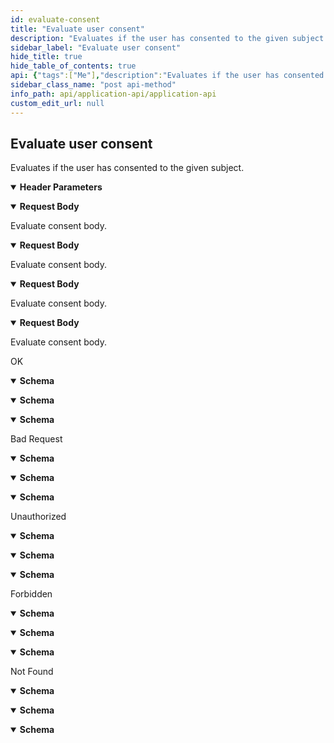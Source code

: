 ```yaml
---
id: evaluate-consent
title: "Evaluate user consent"
description: "Evaluates if the user has consented to the given subject."
sidebar_label: "Evaluate user consent"
hide_title: true
hide_table_of_contents: true
api: {"tags":["Me"],"description":"Evaluates if the user has consented to the given subject.","operationId":"EvaluateConsent","parameters":[{"name":"tapio-application-id","in":"header","description":"Format - uuid.","schema":{"type":"string","description":"Use to specify a tapio application ID, in case your Entra ID client application is assigned to more than one tapio application.","format":"uuid","title":"ApplicationIdHeader"}},{"name":"api-version","in":"header","required":true,"schema":{"enum":["v1"],"type":"string","description":"Use to specify the version of the API you want to use. Currently, only \"v1\" is supported.","title":"ApiVersionHeader"}}],"requestBody":{"description":"Evaluate consent body.","content":{"application/json-patch+json":{"schema":{"type":"object","properties":{"consentSubjectId":{"type":"string","description":"Consent subject ID.","format":"uuid"}},"additionalProperties":false,"description":"Evaluate consent request.","title":"EvaluateConsentRequest"},"example":{"consentSubjectId":"string"}},"application/json":{"schema":{"type":"object","properties":{"consentSubjectId":{"type":"string","description":"Consent subject ID.","format":"uuid"}},"additionalProperties":false,"description":"Evaluate consent request.","title":"EvaluateConsentRequest"},"example":{"consentSubjectId":"string"}},"text/json":{"schema":{"type":"object","properties":{"consentSubjectId":{"type":"string","description":"Consent subject ID.","format":"uuid"}},"additionalProperties":false,"description":"Evaluate consent request.","title":"EvaluateConsentRequest"},"example":{"consentSubjectId":"string"}},"application/*+json":{"schema":{"type":"object","properties":{"consentSubjectId":{"type":"string","description":"Consent subject ID.","format":"uuid"}},"additionalProperties":false,"description":"Evaluate consent request.","title":"EvaluateConsentRequest"},"example":{"consentSubjectId":"string"}}}},"responses":{"200":{"description":"OK","content":{"text/plain":{"schema":{"type":"object","properties":{"hasConsented":{"type":"boolean","description":"True when the user has given consent."}},"additionalProperties":false,"description":"Evaluate consent response.","title":"EvaluateConsentResponse"},"examples":{"default":{"value":null}}},"application/json":{"schema":{"type":"object","properties":{"hasConsented":{"type":"boolean","description":"True when the user has given consent."}},"additionalProperties":false,"description":"Evaluate consent response.","title":"EvaluateConsentResponse"},"example":{"hasConsented":true}},"text/json":{"schema":{"type":"object","properties":{"hasConsented":{"type":"boolean","description":"True when the user has given consent."}},"additionalProperties":false,"description":"Evaluate consent response.","title":"EvaluateConsentResponse"},"example":{"hasConsented":true}}}},"400":{"description":"Bad Request","content":{"text/plain":{"schema":{"type":"object","properties":{"message":{"type":"string","description":"Error message.","nullable":true},"details":{"type":"array","items":{"type":"string"},"description":"Error details.","nullable":true}},"additionalProperties":false,"description":"Error response.","title":"ErrorResponse"},"examples":{"default":{"value":null}}},"application/json":{"schema":{"type":"object","properties":{"message":{"type":"string","description":"Error message.","nullable":true},"details":{"type":"array","items":{"type":"string"},"description":"Error details.","nullable":true}},"additionalProperties":false,"description":"Error response.","title":"ErrorResponse"},"example":{"message":"string","details":["string"]}},"text/json":{"schema":{"type":"object","properties":{"message":{"type":"string","description":"Error message.","nullable":true},"details":{"type":"array","items":{"type":"string"},"description":"Error details.","nullable":true}},"additionalProperties":false,"description":"Error response.","title":"ErrorResponse"},"example":{"message":"string","details":["string"]}}}},"401":{"description":"Unauthorized","content":{"text/plain":{"schema":{"type":"object","properties":{"message":{"type":"string","description":"Error message.","nullable":true},"details":{"type":"array","items":{"type":"string"},"description":"Error details.","nullable":true}},"additionalProperties":false,"description":"Error response.","title":"ErrorResponse"},"examples":{"default":{"value":null}}},"application/json":{"schema":{"type":"object","properties":{"message":{"type":"string","description":"Error message.","nullable":true},"details":{"type":"array","items":{"type":"string"},"description":"Error details.","nullable":true}},"additionalProperties":false,"description":"Error response.","title":"ErrorResponse"},"example":{"message":"string","details":["string"]}},"text/json":{"schema":{"type":"object","properties":{"message":{"type":"string","description":"Error message.","nullable":true},"details":{"type":"array","items":{"type":"string"},"description":"Error details.","nullable":true}},"additionalProperties":false,"description":"Error response.","title":"ErrorResponse"},"example":{"message":"string","details":["string"]}}}},"403":{"description":"Forbidden","content":{"text/plain":{"schema":{"type":"object","properties":{"message":{"type":"string","description":"Error message.","nullable":true},"details":{"type":"array","items":{"type":"string"},"description":"Error details.","nullable":true}},"additionalProperties":false,"description":"Error response.","title":"ErrorResponse"},"examples":{"default":{"value":null}}},"application/json":{"schema":{"type":"object","properties":{"message":{"type":"string","description":"Error message.","nullable":true},"details":{"type":"array","items":{"type":"string"},"description":"Error details.","nullable":true}},"additionalProperties":false,"description":"Error response.","title":"ErrorResponse"},"example":{"message":"string","details":["string"]}},"text/json":{"schema":{"type":"object","properties":{"message":{"type":"string","description":"Error message.","nullable":true},"details":{"type":"array","items":{"type":"string"},"description":"Error details.","nullable":true}},"additionalProperties":false,"description":"Error response.","title":"ErrorResponse"},"example":{"message":"string","details":["string"]}}}},"404":{"description":"Not Found","content":{"text/plain":{"schema":{"type":"object","properties":{"message":{"type":"string","description":"Error message.","nullable":true},"details":{"type":"array","items":{"type":"string"},"description":"Error details.","nullable":true}},"additionalProperties":false,"description":"Error response.","title":"ErrorResponse"},"examples":{"default":{"value":null}}},"application/json":{"schema":{"type":"object","properties":{"message":{"type":"string","description":"Error message.","nullable":true},"details":{"type":"array","items":{"type":"string"},"description":"Error details.","nullable":true}},"additionalProperties":false,"description":"Error response.","title":"ErrorResponse"},"example":{"message":"string","details":["string"]}},"text/json":{"schema":{"type":"object","properties":{"message":{"type":"string","description":"Error message.","nullable":true},"details":{"type":"array","items":{"type":"string"},"description":"Error details.","nullable":true}},"additionalProperties":false,"description":"Error response.","title":"ErrorResponse"},"example":{"message":"string","details":["string"]}}}}},"method":"post","path":"/me/evaluateConsent","servers":[{"url":"https://api.tapio.one/application"}],"security":[{"oauth2":[]}],"securitySchemes":{"oauth2":{"type":"oauth2","flows":{"implicit":{"authorizationUrl":"https://login.mytapio.one/32896ed7-d559-401b-85cf-167143d61be0/B2C_1A_Tapio_Signin/oauth2/v2.0/authorize","scopes":{"openid":"openid","https://tapiousers.onmicrosoft.com/7ee7f1b0-d030-4d20-9691-9752bdb44315/Consent.ReadWrite":"read and write consent"}},"clientCredentials":{"tokenUrl":"https://login.microsoftonline.com/tapiousers.onmicrosoft.com/oauth2/token","scopes":{"https://tapiousers.onmicrosoft.com/7ee7f1b0-d030-4d20-9691-9752bdb44315":"Read and write consent"}}}}},"jsonRequestBodyExample":{"consentSubjectId":"3fa85f64-5717-4562-b3fc-2c963f66afa6"},"info":{"title":"Application API","description":"tapio's Application API enables third party applications to interact with tapio on behalf of their users.","termsOfService":"https://tapio.one/en/tapio-terms-of-use","contact":{"name":"tapio GmbH","url":"https://tapio.one","email":"developer@tapio.one"},"version":"1"},"postman":{"name":"Evaluate user consent","description":{"content":"Evaluates if the user has consented to the given subject.","type":"text/plain"},"url":{"path":["me","evaluateConsent"],"host":["{{baseUrl}}"],"query":[],"variable":[]},"header":[{"disabled":false,"description":{"content":"Format - uuid.","type":"text/plain"},"key":"tapio-application-id","value":""},{"disabled":false,"description":{"content":"(Required) ","type":"text/plain"},"key":"api-version","value":""},{"key":"Content-Type","value":"application/json"},{"key":"Accept","value":"text/plain"}],"method":"POST","body":{"mode":"raw","raw":"\"\"","options":{"raw":{"language":"json"}}}}}
sidebar_class_name: "post api-method"
info_path: api/application-api/application-api
custom_edit_url: null
---
```



## Evaluate user consent



Evaluates if the user has consented to the given subject.

<details style={{"marginBottom":"1rem"}} data-collapsed={false} open={true}><summary style={{}}><strong>Header Parameters</strong></summary><div><ul><ParamsItem className={"paramsItem"} param={{"name":"tapio-application-id","in":"header","description":"Format - uuid.","schema":{"type":"string","description":"Use to specify a tapio application ID, in case your Entra ID client application is assigned to more than one tapio application.","format":"uuid","title":"ApplicationIdHeader"}}}></ParamsItem><ParamsItem className={"paramsItem"} param={{"name":"api-version","in":"header","required":true,"schema":{"enum":["v1"],"type":"string","description":"Use to specify the version of the API you want to use. Currently, only \"v1\" is supported.","title":"ApiVersionHeader"}}}></ParamsItem></ul></div></details><MimeTabs schemaType={"request"}><TabItem label={"application/json-patch+json"} value={"application/json-patch+json"}><details style={{}} data-collapsed={false} open={true}><summary style={{"textAlign":"left"}}><strong>Request Body</strong></summary><div style={{"textAlign":"left","marginLeft":"1rem"}}><div style={{"marginTop":"1rem","marginBottom":"1rem"}}>

Evaluate consent body.

</div></div><ul style={{"marginLeft":"1rem"}}><SchemaItem collapsible={false} name={"consentSubjectId"} required={false} schemaName={"uuid"} qualifierMessage={undefined} schema={{"type":"string","description":"Consent subject ID.","format":"uuid"}}></SchemaItem></ul></details></TabItem><TabItem label={"application/json"} value={"application/json"}><details style={{}} data-collapsed={false} open={true}><summary style={{"textAlign":"left"}}><strong>Request Body</strong></summary><div style={{"textAlign":"left","marginLeft":"1rem"}}><div style={{"marginTop":"1rem","marginBottom":"1rem"}}>

Evaluate consent body.

</div></div><ul style={{"marginLeft":"1rem"}}><SchemaItem collapsible={false} name={"consentSubjectId"} required={false} schemaName={"uuid"} qualifierMessage={undefined} schema={{"type":"string","description":"Consent subject ID.","format":"uuid"}}></SchemaItem></ul></details></TabItem><TabItem label={"text/json"} value={"text/json"}><details style={{}} data-collapsed={false} open={true}><summary style={{"textAlign":"left"}}><strong>Request Body</strong></summary><div style={{"textAlign":"left","marginLeft":"1rem"}}><div style={{"marginTop":"1rem","marginBottom":"1rem"}}>

Evaluate consent body.

</div></div><ul style={{"marginLeft":"1rem"}}><SchemaItem collapsible={false} name={"consentSubjectId"} required={false} schemaName={"uuid"} qualifierMessage={undefined} schema={{"type":"string","description":"Consent subject ID.","format":"uuid"}}></SchemaItem></ul></details></TabItem><TabItem label={"application/*+json"} value={"application/*+json"}><details style={{}} data-collapsed={false} open={true}><summary style={{"textAlign":"left"}}><strong>Request Body</strong></summary><div style={{"textAlign":"left","marginLeft":"1rem"}}><div style={{"marginTop":"1rem","marginBottom":"1rem"}}>

Evaluate consent body.

</div></div><ul style={{"marginLeft":"1rem"}}><SchemaItem collapsible={false} name={"consentSubjectId"} required={false} schemaName={"uuid"} qualifierMessage={undefined} schema={{"type":"string","description":"Consent subject ID.","format":"uuid"}}></SchemaItem></ul></details></TabItem></MimeTabs><div><ApiTabs><TabItem label={"200"} value={"200"}><div>

OK

</div><div><MimeTabs schemaType={"response"}><TabItem label={"text/plain"} value={"text/plain"}><SchemaTabs><TabItem label={"Schema"} value={"Schema"}><details style={{}} data-collapsed={false} open={true}><summary style={{"textAlign":"left"}}><strong>Schema</strong></summary><div style={{"textAlign":"left","marginLeft":"1rem"}}></div><ul style={{"marginLeft":"1rem"}}><SchemaItem collapsible={false} name={"hasConsented"} required={false} schemaName={"boolean"} qualifierMessage={undefined} schema={{"type":"boolean","description":"True when the user has given consent."}}></SchemaItem></ul></details></TabItem><TabItem label={"Example (from schema)"} value={"Example (from schema)"}><ResponseSamples responseExample={"{\n  \"hasConsented\": true\n}"} language={"json"}></ResponseSamples></TabItem><TabItem label={"default"} value={"default"}><ResponseSamples responseExample={"null"} language={"shell"}></ResponseSamples></TabItem></SchemaTabs></TabItem><TabItem label={"application/json"} value={"application/json"}><SchemaTabs><TabItem label={"Schema"} value={"Schema"}><details style={{}} data-collapsed={false} open={true}><summary style={{"textAlign":"left"}}><strong>Schema</strong></summary><div style={{"textAlign":"left","marginLeft":"1rem"}}></div><ul style={{"marginLeft":"1rem"}}><SchemaItem collapsible={false} name={"hasConsented"} required={false} schemaName={"boolean"} qualifierMessage={undefined} schema={{"type":"boolean","description":"True when the user has given consent."}}></SchemaItem></ul></details></TabItem><TabItem label={"Example (from schema)"} value={"Example (from schema)"}><ResponseSamples responseExample={"{\n  \"hasConsented\": true\n}"} language={"json"}></ResponseSamples></TabItem><TabItem label={"Example"} value={"Example"}><ResponseSamples responseExample={"{\n  \"hasConsented\": true\n}"} language={"json"}></ResponseSamples></TabItem></SchemaTabs></TabItem><TabItem label={"text/json"} value={"text/json"}><SchemaTabs><TabItem label={"Schema"} value={"Schema"}><details style={{}} data-collapsed={false} open={true}><summary style={{"textAlign":"left"}}><strong>Schema</strong></summary><div style={{"textAlign":"left","marginLeft":"1rem"}}></div><ul style={{"marginLeft":"1rem"}}><SchemaItem collapsible={false} name={"hasConsented"} required={false} schemaName={"boolean"} qualifierMessage={undefined} schema={{"type":"boolean","description":"True when the user has given consent."}}></SchemaItem></ul></details></TabItem><TabItem label={"Example (from schema)"} value={"Example (from schema)"}><ResponseSamples responseExample={"{\n  \"hasConsented\": true\n}"} language={"json"}></ResponseSamples></TabItem><TabItem label={"Example"} value={"Example"}><ResponseSamples responseExample={"{\n  \"hasConsented\": true\n}"} language={"json"}></ResponseSamples></TabItem></SchemaTabs></TabItem></MimeTabs></div></TabItem><TabItem label={"400"} value={"400"}><div>

Bad Request

</div><div><MimeTabs schemaType={"response"}><TabItem label={"text/plain"} value={"text/plain"}><SchemaTabs><TabItem label={"Schema"} value={"Schema"}><details style={{}} data-collapsed={false} open={true}><summary style={{"textAlign":"left"}}><strong>Schema</strong></summary><div style={{"textAlign":"left","marginLeft":"1rem"}}></div><ul style={{"marginLeft":"1rem"}}><SchemaItem collapsible={false} name={"message"} required={false} schemaName={"string"} qualifierMessage={undefined} schema={{"type":"string","description":"Error message.","nullable":true}}></SchemaItem><SchemaItem collapsible={false} name={"details"} required={false} schemaName={"string[]"} qualifierMessage={undefined} schema={{"type":"array","items":{"type":"string"},"description":"Error details.","nullable":true}}></SchemaItem></ul></details></TabItem><TabItem label={"Example (from schema)"} value={"Example (from schema)"}><ResponseSamples responseExample={"{\n  \"message\": \"string\",\n  \"details\": [\n    \"string\"\n  ]\n}"} language={"json"}></ResponseSamples></TabItem><TabItem label={"default"} value={"default"}><ResponseSamples responseExample={"null"} language={"shell"}></ResponseSamples></TabItem></SchemaTabs></TabItem><TabItem label={"application/json"} value={"application/json"}><SchemaTabs><TabItem label={"Schema"} value={"Schema"}><details style={{}} data-collapsed={false} open={true}><summary style={{"textAlign":"left"}}><strong>Schema</strong></summary><div style={{"textAlign":"left","marginLeft":"1rem"}}></div><ul style={{"marginLeft":"1rem"}}><SchemaItem collapsible={false} name={"message"} required={false} schemaName={"string"} qualifierMessage={undefined} schema={{"type":"string","description":"Error message.","nullable":true}}></SchemaItem><SchemaItem collapsible={false} name={"details"} required={false} schemaName={"string[]"} qualifierMessage={undefined} schema={{"type":"array","items":{"type":"string"},"description":"Error details.","nullable":true}}></SchemaItem></ul></details></TabItem><TabItem label={"Example (from schema)"} value={"Example (from schema)"}><ResponseSamples responseExample={"{\n  \"message\": \"string\",\n  \"details\": [\n    \"string\"\n  ]\n}"} language={"json"}></ResponseSamples></TabItem><TabItem label={"Example"} value={"Example"}><ResponseSamples responseExample={"{\n  \"message\": \"string\",\n  \"details\": [\n    \"string\"\n  ]\n}"} language={"json"}></ResponseSamples></TabItem></SchemaTabs></TabItem><TabItem label={"text/json"} value={"text/json"}><SchemaTabs><TabItem label={"Schema"} value={"Schema"}><details style={{}} data-collapsed={false} open={true}><summary style={{"textAlign":"left"}}><strong>Schema</strong></summary><div style={{"textAlign":"left","marginLeft":"1rem"}}></div><ul style={{"marginLeft":"1rem"}}><SchemaItem collapsible={false} name={"message"} required={false} schemaName={"string"} qualifierMessage={undefined} schema={{"type":"string","description":"Error message.","nullable":true}}></SchemaItem><SchemaItem collapsible={false} name={"details"} required={false} schemaName={"string[]"} qualifierMessage={undefined} schema={{"type":"array","items":{"type":"string"},"description":"Error details.","nullable":true}}></SchemaItem></ul></details></TabItem><TabItem label={"Example (from schema)"} value={"Example (from schema)"}><ResponseSamples responseExample={"{\n  \"message\": \"string\",\n  \"details\": [\n    \"string\"\n  ]\n}"} language={"json"}></ResponseSamples></TabItem><TabItem label={"Example"} value={"Example"}><ResponseSamples responseExample={"{\n  \"message\": \"string\",\n  \"details\": [\n    \"string\"\n  ]\n}"} language={"json"}></ResponseSamples></TabItem></SchemaTabs></TabItem></MimeTabs></div></TabItem><TabItem label={"401"} value={"401"}><div>

Unauthorized

</div><div><MimeTabs schemaType={"response"}><TabItem label={"text/plain"} value={"text/plain"}><SchemaTabs><TabItem label={"Schema"} value={"Schema"}><details style={{}} data-collapsed={false} open={true}><summary style={{"textAlign":"left"}}><strong>Schema</strong></summary><div style={{"textAlign":"left","marginLeft":"1rem"}}></div><ul style={{"marginLeft":"1rem"}}><SchemaItem collapsible={false} name={"message"} required={false} schemaName={"string"} qualifierMessage={undefined} schema={{"type":"string","description":"Error message.","nullable":true}}></SchemaItem><SchemaItem collapsible={false} name={"details"} required={false} schemaName={"string[]"} qualifierMessage={undefined} schema={{"type":"array","items":{"type":"string"},"description":"Error details.","nullable":true}}></SchemaItem></ul></details></TabItem><TabItem label={"Example (from schema)"} value={"Example (from schema)"}><ResponseSamples responseExample={"{\n  \"message\": \"string\",\n  \"details\": [\n    \"string\"\n  ]\n}"} language={"json"}></ResponseSamples></TabItem><TabItem label={"default"} value={"default"}><ResponseSamples responseExample={"null"} language={"shell"}></ResponseSamples></TabItem></SchemaTabs></TabItem><TabItem label={"application/json"} value={"application/json"}><SchemaTabs><TabItem label={"Schema"} value={"Schema"}><details style={{}} data-collapsed={false} open={true}><summary style={{"textAlign":"left"}}><strong>Schema</strong></summary><div style={{"textAlign":"left","marginLeft":"1rem"}}></div><ul style={{"marginLeft":"1rem"}}><SchemaItem collapsible={false} name={"message"} required={false} schemaName={"string"} qualifierMessage={undefined} schema={{"type":"string","description":"Error message.","nullable":true}}></SchemaItem><SchemaItem collapsible={false} name={"details"} required={false} schemaName={"string[]"} qualifierMessage={undefined} schema={{"type":"array","items":{"type":"string"},"description":"Error details.","nullable":true}}></SchemaItem></ul></details></TabItem><TabItem label={"Example (from schema)"} value={"Example (from schema)"}><ResponseSamples responseExample={"{\n  \"message\": \"string\",\n  \"details\": [\n    \"string\"\n  ]\n}"} language={"json"}></ResponseSamples></TabItem><TabItem label={"Example"} value={"Example"}><ResponseSamples responseExample={"{\n  \"message\": \"string\",\n  \"details\": [\n    \"string\"\n  ]\n}"} language={"json"}></ResponseSamples></TabItem></SchemaTabs></TabItem><TabItem label={"text/json"} value={"text/json"}><SchemaTabs><TabItem label={"Schema"} value={"Schema"}><details style={{}} data-collapsed={false} open={true}><summary style={{"textAlign":"left"}}><strong>Schema</strong></summary><div style={{"textAlign":"left","marginLeft":"1rem"}}></div><ul style={{"marginLeft":"1rem"}}><SchemaItem collapsible={false} name={"message"} required={false} schemaName={"string"} qualifierMessage={undefined} schema={{"type":"string","description":"Error message.","nullable":true}}></SchemaItem><SchemaItem collapsible={false} name={"details"} required={false} schemaName={"string[]"} qualifierMessage={undefined} schema={{"type":"array","items":{"type":"string"},"description":"Error details.","nullable":true}}></SchemaItem></ul></details></TabItem><TabItem label={"Example (from schema)"} value={"Example (from schema)"}><ResponseSamples responseExample={"{\n  \"message\": \"string\",\n  \"details\": [\n    \"string\"\n  ]\n}"} language={"json"}></ResponseSamples></TabItem><TabItem label={"Example"} value={"Example"}><ResponseSamples responseExample={"{\n  \"message\": \"string\",\n  \"details\": [\n    \"string\"\n  ]\n}"} language={"json"}></ResponseSamples></TabItem></SchemaTabs></TabItem></MimeTabs></div></TabItem><TabItem label={"403"} value={"403"}><div>

Forbidden

</div><div><MimeTabs schemaType={"response"}><TabItem label={"text/plain"} value={"text/plain"}><SchemaTabs><TabItem label={"Schema"} value={"Schema"}><details style={{}} data-collapsed={false} open={true}><summary style={{"textAlign":"left"}}><strong>Schema</strong></summary><div style={{"textAlign":"left","marginLeft":"1rem"}}></div><ul style={{"marginLeft":"1rem"}}><SchemaItem collapsible={false} name={"message"} required={false} schemaName={"string"} qualifierMessage={undefined} schema={{"type":"string","description":"Error message.","nullable":true}}></SchemaItem><SchemaItem collapsible={false} name={"details"} required={false} schemaName={"string[]"} qualifierMessage={undefined} schema={{"type":"array","items":{"type":"string"},"description":"Error details.","nullable":true}}></SchemaItem></ul></details></TabItem><TabItem label={"Example (from schema)"} value={"Example (from schema)"}><ResponseSamples responseExample={"{\n  \"message\": \"string\",\n  \"details\": [\n    \"string\"\n  ]\n}"} language={"json"}></ResponseSamples></TabItem><TabItem label={"default"} value={"default"}><ResponseSamples responseExample={"null"} language={"shell"}></ResponseSamples></TabItem></SchemaTabs></TabItem><TabItem label={"application/json"} value={"application/json"}><SchemaTabs><TabItem label={"Schema"} value={"Schema"}><details style={{}} data-collapsed={false} open={true}><summary style={{"textAlign":"left"}}><strong>Schema</strong></summary><div style={{"textAlign":"left","marginLeft":"1rem"}}></div><ul style={{"marginLeft":"1rem"}}><SchemaItem collapsible={false} name={"message"} required={false} schemaName={"string"} qualifierMessage={undefined} schema={{"type":"string","description":"Error message.","nullable":true}}></SchemaItem><SchemaItem collapsible={false} name={"details"} required={false} schemaName={"string[]"} qualifierMessage={undefined} schema={{"type":"array","items":{"type":"string"},"description":"Error details.","nullable":true}}></SchemaItem></ul></details></TabItem><TabItem label={"Example (from schema)"} value={"Example (from schema)"}><ResponseSamples responseExample={"{\n  \"message\": \"string\",\n  \"details\": [\n    \"string\"\n  ]\n}"} language={"json"}></ResponseSamples></TabItem><TabItem label={"Example"} value={"Example"}><ResponseSamples responseExample={"{\n  \"message\": \"string\",\n  \"details\": [\n    \"string\"\n  ]\n}"} language={"json"}></ResponseSamples></TabItem></SchemaTabs></TabItem><TabItem label={"text/json"} value={"text/json"}><SchemaTabs><TabItem label={"Schema"} value={"Schema"}><details style={{}} data-collapsed={false} open={true}><summary style={{"textAlign":"left"}}><strong>Schema</strong></summary><div style={{"textAlign":"left","marginLeft":"1rem"}}></div><ul style={{"marginLeft":"1rem"}}><SchemaItem collapsible={false} name={"message"} required={false} schemaName={"string"} qualifierMessage={undefined} schema={{"type":"string","description":"Error message.","nullable":true}}></SchemaItem><SchemaItem collapsible={false} name={"details"} required={false} schemaName={"string[]"} qualifierMessage={undefined} schema={{"type":"array","items":{"type":"string"},"description":"Error details.","nullable":true}}></SchemaItem></ul></details></TabItem><TabItem label={"Example (from schema)"} value={"Example (from schema)"}><ResponseSamples responseExample={"{\n  \"message\": \"string\",\n  \"details\": [\n    \"string\"\n  ]\n}"} language={"json"}></ResponseSamples></TabItem><TabItem label={"Example"} value={"Example"}><ResponseSamples responseExample={"{\n  \"message\": \"string\",\n  \"details\": [\n    \"string\"\n  ]\n}"} language={"json"}></ResponseSamples></TabItem></SchemaTabs></TabItem></MimeTabs></div></TabItem><TabItem label={"404"} value={"404"}><div>

Not Found

</div><div><MimeTabs schemaType={"response"}><TabItem label={"text/plain"} value={"text/plain"}><SchemaTabs><TabItem label={"Schema"} value={"Schema"}><details style={{}} data-collapsed={false} open={true}><summary style={{"textAlign":"left"}}><strong>Schema</strong></summary><div style={{"textAlign":"left","marginLeft":"1rem"}}></div><ul style={{"marginLeft":"1rem"}}><SchemaItem collapsible={false} name={"message"} required={false} schemaName={"string"} qualifierMessage={undefined} schema={{"type":"string","description":"Error message.","nullable":true}}></SchemaItem><SchemaItem collapsible={false} name={"details"} required={false} schemaName={"string[]"} qualifierMessage={undefined} schema={{"type":"array","items":{"type":"string"},"description":"Error details.","nullable":true}}></SchemaItem></ul></details></TabItem><TabItem label={"Example (from schema)"} value={"Example (from schema)"}><ResponseSamples responseExample={"{\n  \"message\": \"string\",\n  \"details\": [\n    \"string\"\n  ]\n}"} language={"json"}></ResponseSamples></TabItem><TabItem label={"default"} value={"default"}><ResponseSamples responseExample={"null"} language={"shell"}></ResponseSamples></TabItem></SchemaTabs></TabItem><TabItem label={"application/json"} value={"application/json"}><SchemaTabs><TabItem label={"Schema"} value={"Schema"}><details style={{}} data-collapsed={false} open={true}><summary style={{"textAlign":"left"}}><strong>Schema</strong></summary><div style={{"textAlign":"left","marginLeft":"1rem"}}></div><ul style={{"marginLeft":"1rem"}}><SchemaItem collapsible={false} name={"message"} required={false} schemaName={"string"} qualifierMessage={undefined} schema={{"type":"string","description":"Error message.","nullable":true}}></SchemaItem><SchemaItem collapsible={false} name={"details"} required={false} schemaName={"string[]"} qualifierMessage={undefined} schema={{"type":"array","items":{"type":"string"},"description":"Error details.","nullable":true}}></SchemaItem></ul></details></TabItem><TabItem label={"Example (from schema)"} value={"Example (from schema)"}><ResponseSamples responseExample={"{\n  \"message\": \"string\",\n  \"details\": [\n    \"string\"\n  ]\n}"} language={"json"}></ResponseSamples></TabItem><TabItem label={"Example"} value={"Example"}><ResponseSamples responseExample={"{\n  \"message\": \"string\",\n  \"details\": [\n    \"string\"\n  ]\n}"} language={"json"}></ResponseSamples></TabItem></SchemaTabs></TabItem><TabItem label={"text/json"} value={"text/json"}><SchemaTabs><TabItem label={"Schema"} value={"Schema"}><details style={{}} data-collapsed={false} open={true}><summary style={{"textAlign":"left"}}><strong>Schema</strong></summary><div style={{"textAlign":"left","marginLeft":"1rem"}}></div><ul style={{"marginLeft":"1rem"}}><SchemaItem collapsible={false} name={"message"} required={false} schemaName={"string"} qualifierMessage={undefined} schema={{"type":"string","description":"Error message.","nullable":true}}></SchemaItem><SchemaItem collapsible={false} name={"details"} required={false} schemaName={"string[]"} qualifierMessage={undefined} schema={{"type":"array","items":{"type":"string"},"description":"Error details.","nullable":true}}></SchemaItem></ul></details></TabItem><TabItem label={"Example (from schema)"} value={"Example (from schema)"}><ResponseSamples responseExample={"{\n  \"message\": \"string\",\n  \"details\": [\n    \"string\"\n  ]\n}"} language={"json"}></ResponseSamples></TabItem><TabItem label={"Example"} value={"Example"}><ResponseSamples responseExample={"{\n  \"message\": \"string\",\n  \"details\": [\n    \"string\"\n  ]\n}"} language={"json"}></ResponseSamples></TabItem></SchemaTabs></TabItem></MimeTabs></div></TabItem></ApiTabs></div>
      